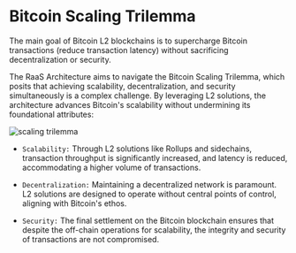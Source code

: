 # Bitcoin Scaling Trilemma

The main goal of Bitcoin L2 blockchains is to supercharge Bitcoin transactions (reduce transaction latency) without sacrificing decentralization or security.

The RaaS Architecture aims to navigate the Bitcoin Scaling Trilemma, which posits that achieving scalability, decentralization, and security simultaneously is a complex challenge. By leveraging L2 solutions, the architecture advances Bitcoin's scalability without undermining its foundational attributes:

<img src="/assets/scaling-trilemma.png" alt="scaling trilemma" />

- `Scalability:` Through L2 solutions like Rollups and sidechains, transaction throughput is significantly increased, and latency is reduced, accommodating a higher volume of transactions.

- `Decentralization:` Maintaining a decentralized network is paramount. L2 solutions are designed to operate without central points of control, aligning with Bitcoin's ethos.

- `Security:` The final settlement on the Bitcoin blockchain ensures that despite the off-chain operations for scalability, the integrity and security of transactions are not compromised.
